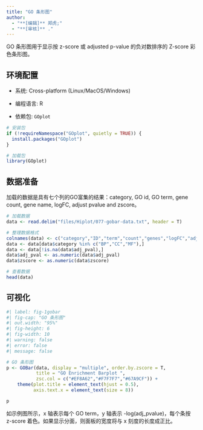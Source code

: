 ```yaml
---
title: "GO 条形图"
author:
  - "**[编辑]** 郑虎;"
  - "**[审核]** ."
---
```


GO 条形图用于显示按 z-score 或 adjusted p-value 的负对数排序的 Z-score 彩色条形图。

## 环境配置

-   系统: Cross-platform (Linux/MacOS/Windows)

-   编程语言: R

-   依赖包: `GOplot`

```r
# 安装包
if (!requireNamespace("GOplot", quietly = TRUE)) {
  install.packages("GOplot")
}

# 加载包
library(GOplot)
```

## 数据准备

加载的数据是具有七个列的GO富集的结果：category, GO id, GO term, gene count, gene name, logFC, adjust pvalue and zscore。

```r
# 加载数据
data <- read.delim("files/Hiplot/077-gobar-data.txt", header = T)

# 整理数据格式
colnames(data) <- c("category","ID","term","count","genes","logFC","adj_pval","zscore")
data <- data[data$category %in% c("BP","CC","MF"),]
data <- data[!is.na(data$adj_pval),]
data$adj_pval <- as.numeric(data$adj_pval)
data$zscore <- as.numeric(data$zscore)

# 查看数据
head(data)
```

## 可视化

```r
#| label: fig-1gobar
#| fig-cap: "GO 条形图"
#| out.width: "95%"
#| fig-height: 6
#| fig-width: 10
#| warning: false
#| error: false
#| message: false

# GO 条形图
p <- GOBar(data, display = "multiple", order.by.zscore = T,
           title = "GO Enrichment Barplot ", 
           zsc.col = c("#EF8A62","#F7F7F7","#67A9CF")) + 
    theme(plot.title = element_text(hjust = 0.5),
          axis.text.x = element_text(size = 8))

p
```

如示例图所示，x 轴表示每个 GO term，y 轴表示 -log(adj_pvalue)，每个条按 z-score 着色。如果显示分面，则面板的宽度将与 x 刻度的长度成正比。


